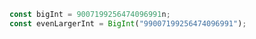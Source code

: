 ```js
const bigInt = 9007199256474096991n;
const evenLargerInt = BigInt("99007199256474096991");
```
